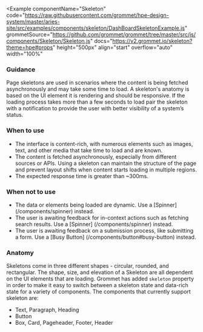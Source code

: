 
<Example
  componentName="Skeleton"
  code="https://raw.githubusercontent.com/grommet/hpe-design-system/master/aries-site/src/examples/components/skeleton/DashBoardSkeletonExample.js"
  grommetSource="https://github.com/grommet/grommet/tree/master/src/js/components/Skeleton/Skeleton.js"
  docs="https://v2.grommet.io/skeleton?theme=hpe#props"
  height="500px"
  align="start"
  overflow="auto"
  width="100%"
>
  <DashBoardSkeletonExample />
</Example>

### Guidance
Page skeletons are used in scenarios where the content is being fetched asynchronously and may take some time to load. A skeleton's anatomy is based on the UI element it is rendering and should be responsive. If the loading process takes more than a few seconds to load pair the skeleton with a notification to provide the user with better visibility of a system’s status.

### When to use
- The interface is content-rich, with numerous elements such as images, text, and other media that take time to load and are known.
- The content is fetched asynchronously, especially from different sources or APIs. Using a skeleton can maintain the structure of the page and prevent layout shifts when content starts loading in multiple regions.
- The expected response time is greater than ~300ms.

### When not to use
- The data or elements being loaded are dynamic. Use a [Spinner] (/components/spinner) instead.
- The user is awaiting feedback for in-context actions such as fetching search results. Use a [Spinner] (/components/spinner) instead.
- The user is awaiting feedback on a submission process, like submitting a form. Use a [Busy Button] (/components/button#busy-button) instead. 

### Anatomy

<Example plain>
  <SkeletonAnatomy />
</Example>


Skeletons come in three different shapes - circular, rounded, and rectangular. The shape, size, and elevation of a Skeleton are all dependent on the UI elements that are loading. 
Grommet has added `skeleton` property in order to make it easy to switch between a skeleton state and data-rich state for a variety of components.
The components that currently support skeleton are:
- Text, Paragraph, Heading
- Button
- Box, Card, Pageheader, Footer, Header
